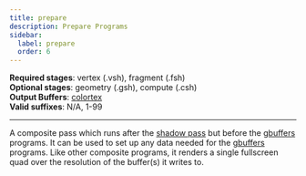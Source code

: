 ```yaml
---
title: prepare
description: Prepare Programs
sidebar:
  label: prepare
  order: 6
---
```


**Required stages**: vertex (.vsh), fragment (.fsh)  
**Optional stages**: geometry (.gsh), compute (.csh)  
**Output Buffers**: [colortex](/reference/buffers/colortex)  
**Valid suffixes**: N/A, 1-99

-------------------------------------------------

A composite pass which runs after the [shadow pass](/reference/programs/shadow) but before the [gbuffers](/reference/programs/gbuffers) programs. It can be used to set up any data needed for the [gbuffers](/reference/programs/gbuffers) programs. Like other composite programs, it renders a single fullscreen quad over the resolution of the buffer(s) it writes to.
